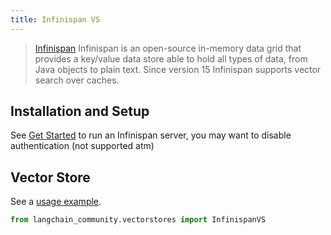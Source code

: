 ```yaml
---
title: Infinispan VS
---
```


> [Infinispan](https://infinispan.org) Infinispan is an open-source in-memory data grid that provides
> a key/value data store able to hold all types of data, from Java objects to plain text.
> Since version 15 Infinispan supports vector search over caches.

## Installation and Setup
See [Get Started](https://infinispan.org/get-started/) to run an Infinispan server, you may want to disable authentication
(not supported atm)

## Vector Store

See a [usage example](/oss/integrations/vectorstores/infinispanvs).

```python
from langchain_community.vectorstores import InfinispanVS
```
